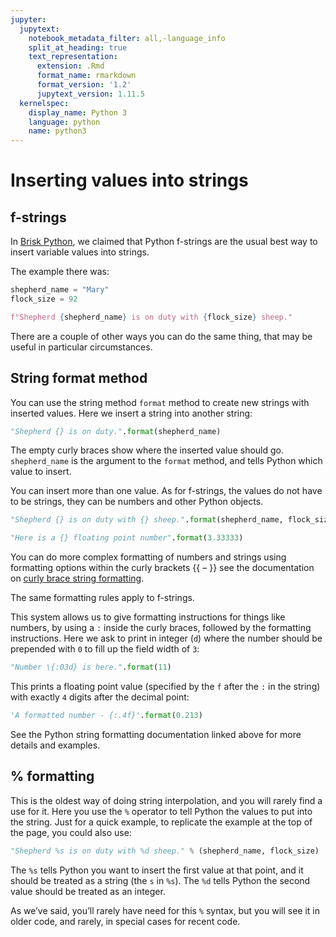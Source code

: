```yaml
---
jupyter:
  jupytext:
    notebook_metadata_filter: all,-language_info
    split_at_heading: true
    text_representation:
      extension: .Rmd
      format_name: rmarkdown
      format_version: '1.2'
      jupytext_version: 1.11.5
  kernelspec:
    display_name: Python 3
    language: python
    name: python3
---
```


# Inserting values into strings

## f-strings

In [Brisk Python](./brisk_python.Rmd), we claimed that Python f-strings are
the usual best way to insert variable values into strings.

The example there was:

```python
shepherd_name = "Mary"
flock_size = 92
```

```python
f"Shepherd {shepherd_name} is on duty with {flock_size} sheep."
```

There are a couple of other ways you can do the same thing, that may be useful in particular circumstances.

## String format method

You can use the string method `format` method to create new strings with
inserted values. Here we insert a string into another string:

```python
"Shepherd {} is on duty.".format(shepherd_name)
```

The empty curly braces show where the inserted value should go.  `shepherd_name` is the argument to the `format` method, and tells Python which value to insert.

You can insert more than one value.  As for f-strings, the values do not have
to be strings, they can be numbers and other Python objects.

```python
"Shepherd {} is on duty with {} sheep.".format(shepherd_name, flock_size)
```

```python
"Here is a {} floating point number".format(3.33333)
```

You can do more complex formatting of numbers and strings using formatting
options within the curly brackets {{ -- }} see the documentation on [curly
brace string
formatting](https://docs.python.org/3/library/string.html#format-examples).

The same formatting rules apply to f-strings.

This system allows us to give formatting instructions for things like numbers,
by using a `:` inside the curly braces, followed by the formatting
instructions.  Here we ask to print in integer (`d`) where the number should
be prepended with `0` to fill up the field width of `3`:

```python
"Number \{:03d} is here.".format(11)
```

This prints a floating point value (specified by the `f` after the `:` in the
string) with exactly `4` digits after the decimal point:

```python
'A formatted number - {:.4f}'.format(0.213)
```

See the Python string formatting documentation linked above for more details
and examples.

## % formatting

This is the oldest way of doing string interpolation, and you will rarely find a use for it.  Here you use the `%` operator to tell Python the values to put into the string.  Just for a quick example, to replicate the example at the top of the page, you could also use:

```python
"Shepherd %s is on duty with %d sheep." % (shepherd_name, flock_size)
```

The `%s` tells Python you want to insert the first value at that point, and it
should be treated as a string (the `s` in `%s`).  The `%d` tells Python the
second value should be treated as an integer.

As we've said, you'll rarely have need for this `%` syntax, but you will see it in older code, and rarely, in special cases for recent code.
